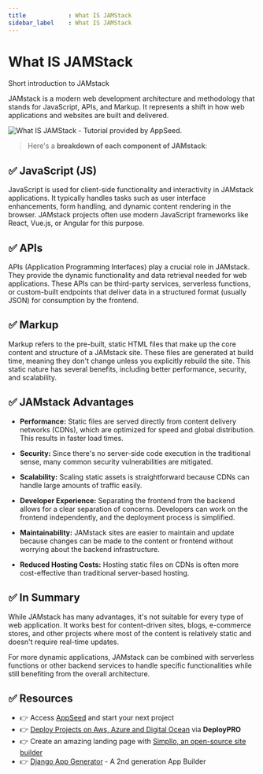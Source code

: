 ```yaml
---
title            : What IS JAMStack
sidebar_label    : What IS JAMStack
---
```


# What IS JAMStack

<SubHeading>Short introduction to JAMstack</SubHeading>

JAMstack is a modern web development architecture and methodology that stands for JavaScript, APIs, and Markup. 
It represents a shift in how web applications and websites are built and delivered. 

![What IS JAMStack - Tutorial provided by AppSeed.](https://github-production-user-asset-6210df.s3.amazonaws.com/51070104/269188374-322db117-586a-49d1-b0e5-112eedd0aec0.jpg) 

> Here's a **breakdown of each component of JAMstack**:

## ✅ **JavaScript (JS)** 

JavaScript is used for client-side functionality and interactivity in JAMstack applications. 
It typically handles tasks such as user interface enhancements, form handling, and dynamic content rendering in the browser. 
JAMstack projects often use modern JavaScript frameworks like React, Vue.js, or Angular for this purpose.

## ✅ **APIs** 

APIs (Application Programming Interfaces) play a crucial role in JAMstack. They provide the dynamic functionality and data retrieval needed for web applications. 
These APIs can be third-party services, serverless functions, or custom-built endpoints that deliver data in a structured format (usually JSON) for consumption by the frontend.

## ✅ **Markup** 

Markup refers to the pre-built, static HTML files that make up the core content and structure of a JAMstack site. 
These files are generated at build time, meaning they don't change unless you explicitly rebuild the site. 
This static nature has several benefits, including better performance, security, and scalability.

## ✅ JAMstack Advantages

- **Performance:** Static files are served directly from content delivery networks (CDNs), which are optimized for speed and global distribution. This results in faster load times.

- **Security:** Since there's no server-side code execution in the traditional sense, many common security vulnerabilities are mitigated.

- **Scalability:** Scaling static assets is straightforward because CDNs can handle large amounts of traffic easily.

- **Developer Experience:** Separating the frontend from the backend allows for a clear separation of concerns. Developers can work on the frontend independently, and the deployment process is simplified.

- **Maintainability:** JAMstack sites are easier to maintain and update because changes can be made to the content or frontend without worrying about the backend infrastructure.

- **Reduced Hosting Costs:** Hosting static files on CDNs is often more cost-effective than traditional server-based hosting.

## ✅ In Summary

While JAMstack has many advantages, it's not suitable for every type of web application. 
It works best for content-driven sites, blogs, e-commerce stores, and other projects where most of the content is relatively static and doesn't require real-time updates. 

For more dynamic applications, JAMstack can be combined with serverless functions or other backend services to handle specific functionalities while still benefiting from the overall architecture.

## ✅ Resources

- 👉 Access [AppSeed](https://appseed.us/) and start your next project
- 👉 [Deploy Projects on Aws, Azure and Digital Ocean](https://www.docs.deploypro.dev/) via **DeployPRO**
- 👉 Create an amazing landing page with [Simpllo, an open-source site builder](https://www.simpllo.com/)
- 👉 [Django App Generator](https://app-generator.dev/django/) - A 2nd generation App Builder
